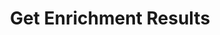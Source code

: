 ---
title: Get Enrichment Results
description: Retrieve the enrichment results for a specific request ID.
method: GET
path: "/async/{request_id}"
---